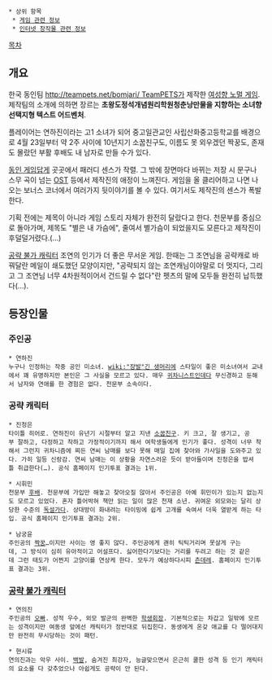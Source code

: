  * 상위 항목
  * [[게임 관련 정보]]
  * [[인터넷 창작물 관련 정보]]

[[목차]]
== 개요 ==
한국 동인팀 [[http://teampets.net/bomjari/ TeamPETS]]가 제작한 [[여성향 노멀 게임]]. 제작팀의 소개에 의하면 장르는 '''초왕도정석개념원리학원청춘낭만물을 지향하는 소녀향 선택지형 텍스트 어드벤처'''.

플레이어는 연하진이라는 고1 소녀가 되어 중고일관교인 사립산화중고등학교를 배경으로 4월 23일부터 약 2주 사이에 10년지기 소꿉친구도, 이름도 못 외우겠던 짝꿍도, 존재도 몰랐던 부활 후배도 내 남자로 만들 수가 있다.

[[동인 게임]]답게 곳곳에서 패러디 센스가 작렬. 그 밖에 장면마다 바뀌는 저장 시 문구나 스무 곡이 넘는 [[OST]] 등에서 제작진의 애정이 느껴진다.
게임을 올 클리어하고 나면 나오는 보너스 코너에서 여러가지 뒷이야기를 볼 수 있다. 여기서도 제작진의 센스가 폭발한다.

기획 전에는 제목이 아니라 게임 스토리 자체가 완전히 달랐다고 한다. 천문부를 중심으로 돌아가며, 제목도 "별은 내 가슴에", 줄여서 별가슴이 되었을지도 모른다고 제작진이 후덜덜거렸다.(…)

[[공략 불가 캐릭터]] 조연의 인기가 더 좋은 무서운 게임. 한때는 그 조연님을 공략캐로 바꿔달란 메일이 쇄도했던 모양이지만, "공략되지 않는 조연캐님이야말로 더 멋지다, 그리고 그 조연님 너무 4차원적이어서 건드릴 수 없다"란 펫츠의 말에 모두들 완전히 납득했다(…).

== 등장인물 ==
=== 주인공 ===
 * 연하진
 누구나 인정하는 작중 공인 미소녀. [[wiki:"장발"긴 생머리]]에 스타일이 좋은 미소녀여서 교내에서 꽤 유명하지만 본인은 그 사실을 모르고 있다. 매우 [[귀차니스트]]인데다 무신경하고 둔해서 남자와 연애를 한 경험은 없다. 천문부 소속이다.

=== 공략 캐릭터 ===
 * 진청은
 타이틀 히어로. 연하진이 유년기 시절부터 알고 지낸 [[소꿉친구]]. 키 크고, 잘 생기고, 공부 잘하고, 다정하고 착하고 가정적이기까지 해서 여학생들에게 인기가 좋다. 성격이 너무 착해서 그런지 귀차니즘에 찌든 연씨 남매를 보다 못해 매일 집에 찾아와 가사일을 도와주고 있다. 가히 일등 신랑감. 연씨 남매는 이 상황을 자연스러운 듯이 받아들이며 진청은을 밥셔틀 취급한다(…). 공식 홈페이지 인기투표 결과는 1위.

 * 시휘민
 천문부 [[후배]]. 천문부에 가입만 해놓고 찾아오질 않아서 주인공은 아예 휘민이가 있는지 없는지도 모르고 있었다. 혼자 틀어박혀 책만 읽는 일이 많은 천재 소년. 귀여운 외모와는 달리 상당한 수준의 [[독설가]]다. 상대방이 화내려는 타이밍에 쉽게 고개를 숙여서 더욱 열받게 하는 타입. 공식 홈페이지 인기투표 결과는 2위.

 * 남궁윤
 주인공의 [[짝꿍]]…이지만 사이는 영 좋지 않다. 주인공에게 괜히 틱틱거리며 못살게 구는데, 그 방식이 심히 유아적이고 어설프다. 싫어한다기보다는 거리를 두려고 하는 것 같은데 그런 태도가 어쩐지 고양이를 연상케 한다. 모두가 예상하다시피 [[츤데레]]. 홈페이지 인기투표 결과는 3위.

=== [[공략 불가 캐릭터]] ===
 * 연의진
 주인공의 [[오빠]]. 성적 우수, 외모 발군의 완벽한 [[학생회장]]. 기본적으로는 차갑고 일밖에 모르는 성격이지만 여동생 앞에선 캐릭터가 정반대로 뒤집힌다. 동생에게 온갖 애교를 다 떨어대지만 완전히 무시당하는 것이 패턴. 

 * 현시류
 연의진과는 악우 사이. [[백발]], 숨겨진 최강자, 능글맞으면서 은근히 쿨한 성격 등 인기 캐릭터의 요소를 다 갖추었으나 아쉽게도 공략이 안 된다.
